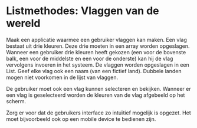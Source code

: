 # Listmethodes: Vlaggen van de wereld

Maak een applicatie waarmee een gebruiker vlaggen kan maken. Een vlag bestaat uit drie kleuren. Deze drie moeten in een array worden opgeslagen. Wanneer een gebruiker drie kleuren heeft gekozen (een voor de bovenste balk, een voor de middelste en een voor de onderste) kan hij de vlag vervolgens invoeren in het systeem. De vlaggen worden opgeslagen in een List. Geef elke vlag ook een naam (van een fictief land). Dubbele landen mogen niet voorkomen in de lijst van vlaggen. 

De gebruiker moet ook een vlag kunnen selecteren en bekijken. Wanneer er een vlag is geselecteerd worden de kleuren van de vlag afgebeeld op het scherm. 

Zorg er voor dat de gebruikers interface zo intuïtief mogelijk is opgezet. Het moet bijvoorbeeld ook op een mobile device te bedienen zijn.
